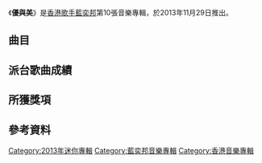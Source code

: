 {{Album infobox | <!-- See Wikipedia:WikiProject_Albums -->
| Name       = 優與美
| Type       = EP
| Artist     = [[藍奕邦|藍奕邦]]
| Cover      = 
| Released   = 2013年11月29日
| Recorded   = 2012年－2013年
| Genre      = [[粵語流行音樂|粵語流行音樂]]
| Length     = 22分30秒
| Label      = [[東亞唱片_(集團)|東亞唱片]]
| Last album = [[好風光|好風光]]<br>（2012年）
| This album = '''優與美'''<br>（2013年）
| Next album = [[撫愛|撫愛]]<br>（2014年）
}}

《'''優與美'''》是[[香港|香港]][[歌手|歌手]][[藍奕邦|藍奕邦]]第10張音樂專輯，於2013年11月29日推出。

==曲目==
{{Tracklist/common
| headline = CD
| font_size = 
| total_length = 22:30
| apos = below
| all_writing = [[藍奕邦|藍奕邦]]
| an = except

| music_credits = yes
| arranger_credits = yes
| producer_credits = yes

| title1 = 美麗到不能
| arranger1 = [[何秉舜|何秉舜]]
| producer1 = 何秉舜、藍奕邦
| longnote1 = 
| length1 = 4:05

| title2 = 你倫敦．我紐約
| arranger2 = 何山
| producer2 = 何山、藍奕邦
| longnote2 = 
| length2 = 4:16

| title3 = 離開拉斯維加斯
| note3 = 作曲：[[周國賢|周國賢]]、藍奕邦
| arranger3 = 周國賢、何山
| producer3 = 何山、藍奕邦
| longnote3 = 
| length3 = 5:04

| title4 = 一起去阿拉斯加
| arranger4 = 何秉舜
| producer4 = 何秉舜、藍奕邦
| longnote4 = 
| length4 = 4:21

| title5 = 為執著乾杯
| arranger5 = 何秉舜
| producer5 = 何秉舜、藍奕邦
| longnote5 = 
| length5 = 4:42
}}
{{Tracklist
| headline = DVD

| extra_column = 導演

| title1 = 美麗到不能
| note1 = 音樂錄影帶
| extra1 = Matt Hui
| title2 = 你倫敦．我紐約
| note2 = 音樂錄影帶
| extra2 = Chan Wai Mo (YAMANYAMO)
| title3 = 一起去阿拉斯加
| note3 = 音樂錄影帶
| extra3 = 周國賢
| title4 = 為執著乾杯
| note4 = 音樂錄影帶
| extra4 = Heiward Mak
}}
{{tracklist
| total_length = 87:56
| headline = Neway Music Live
| title5 = Englishman in New York
| title6 = 你倫敦．我紐約
| title7 = 烈
| title8 = 彷彿是初戀
| title9 = 為非作歹
| title10 = Fly Away
| title11 = 愛一個上一課
| title12 = 玫瑰奴隸
| title13 = 怪你過份美麗
| title14 = I Can't Make You Love Me
| title15 = 下次愛你
| title16 = 青春頌
| title17 = 一起去阿拉斯加
| title18 = 電燈膽
| title19 = 晚晚禮拜六
| title20 = 為執著乾杯
}}

== 派台歌曲成績 ==


==所獲獎項==


==參考資料==

{{華語音樂傳媒大獎年度粵語專輯}}
[[Category:2013年迷你專輯|Category:2013年迷你專輯]]
[[Category:藍奕邦音樂專輯|Category:藍奕邦音樂專輯]]
[[Category:香港音樂專輯|Category:香港音樂專輯]]